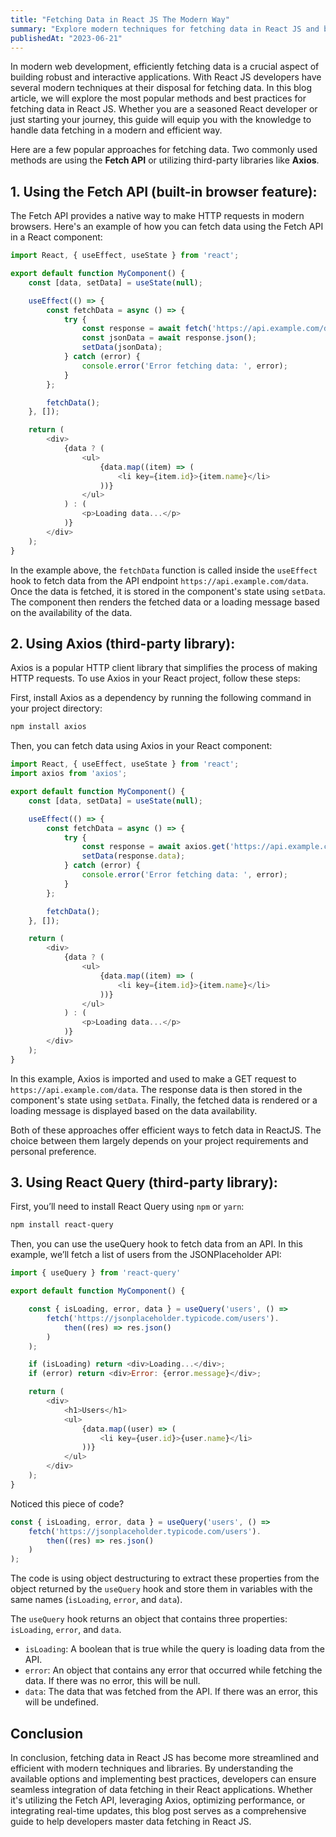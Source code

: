 ```yaml
---
title: "Fetching Data in React JS The Modern Way"
summary: "Explore modern techniques for fetching data in React JS and build responsive, data-driven applications with ease."
publishedAt: "2023-06-21"
---
```


In modern web development, efficiently fetching data is a crucial aspect of building robust and interactive applications. With React JS developers have several modern techniques at their disposal for fetching data. In this blog article, we will explore the most popular methods and best practices for fetching data in React JS. Whether you are a seasoned React developer or just starting your journey, this guide will equip you with the knowledge to handle data fetching in a modern and efficient way.

Here are a few popular approaches for fetching data. Two commonly used methods are using the **Fetch API** or utilizing third-party libraries like **Axios**.

## 1. Using the Fetch API (built-in browser feature):
The Fetch API provides a native way to make HTTP requests in modern browsers. Here's an example of how you can fetch data using the Fetch API in a React component:

```js title="jsx" showLineNumbers {9}
import React, { useEffect, useState } from 'react';

export default function MyComponent() {
  	const [data, setData] = useState(null);

  	useEffect(() => {
    	const fetchData = async () => {
      		try {
        		const response = await fetch('https://api.example.com/data');
        		const jsonData = await response.json();
        		setData(jsonData);
      		} catch (error) {
        		console.error('Error fetching data: ', error);
      		}
    	};

    	fetchData();
  	}, []);

  	return (
    	<div>
      		{data ? (
        		<ul>
          			{data.map((item) => (
            			<li key={item.id}>{item.name}</li>
          			))}
        		</ul>
      		) : (
        		<p>Loading data...</p>
      		)}
    	</div>
  	);
}

```

In the example above, the `fetchData` function is called inside the `useEffect` hook to fetch data from the API endpoint `https://api.example.com/data`. Once the data is fetched, it is stored in the component's state using `setData`. The component then renders the fetched data or a loading message based on the availability of the data.

## 2. Using Axios (third-party library):

Axios is a popular HTTP client library that simplifies the process of making HTTP requests. To use Axios in your React project, follow these steps:

First, install Axios as a dependency by running the following command in your project directory:

```sh title="Terminal"
npm install axios
```

Then, you can fetch data using Axios in your React component:

```js title="jsx" showLineNumbers {10}
import React, { useEffect, useState } from 'react';
import axios from 'axios';

export default function MyComponent() {
  	const [data, setData] = useState(null);

  	useEffect(() => {
    	const fetchData = async () => {
      		try {
        		const response = await axios.get('https://api.example.com/data');
        		setData(response.data);
      		} catch (error) {
        		console.error('Error fetching data: ', error);
      		}
    	};

    	fetchData();
  	}, []);

  	return (
    	<div>
      		{data ? (
        		<ul>
          			{data.map((item) => (
            			<li key={item.id}>{item.name}</li>
          			))}
        		</ul>
      		) : (
        		<p>Loading data...</p>
      		)}
    	</div>
  	);
}

```

In this example, Axios is imported and used to make a GET request to `https://api.example.com/data`. The response data is then stored in the component's state using `setData`. Finally, the fetched data is rendered or a loading message is displayed based on the data availability.

Both of these approaches offer efficient ways to fetch data in ReactJS. The choice between them largely depends on your project requirements and personal preference.

## 3. Using React Query (third-party library):

First, you’ll need to install React Query using `npm` or `yarn`:

```sh title="Terminal"
npm install react-query
```

Then, you can use the useQuery hook to fetch data from an API. In this example, we’ll fetch a list of users from the JSONPlaceholder API:

```js title="jsx" showLineNumbers {5}
import { useQuery } from 'react-query'

export default function MyComponent() {

  	const { isLoading, error, data } = useQuery('users', () =>
    	fetch('https://jsonplaceholder.typicode.com/users').
			then((res) => res.json()
    	)
  	);

  	if (isLoading) return <div>Loading...</div>;
  	if (error) return <div>Error: {error.message}</div>;

  	return (
    	<div>
      		<h1>Users</h1>
      		<ul>
        		{data.map((user) => (
          			<li key={user.id}>{user.name}</li>
        		))}
      		</ul>
    	</div>
  	);
}

```

Noticed this piece of code?

```js showLineNumbers
const { isLoading, error, data } = useQuery('users', () =>
    fetch('https://jsonplaceholder.typicode.com/users').
		then((res) => res.json()
    )
);
```

The code is using object destructuring to extract these properties from the object returned by the `useQuery` hook and store them in variables with the same names (`isLoading`, `error`, and `data`).

The `useQuery` hook returns an object that contains three properties: `isLoading`, `error`, and `data`.

- `isLoading`: A boolean that is true while the query is loading data from the API.
- `error`: An object that contains any error that occurred while fetching the data. If there was no error, this will be null.
- `data`: The data that was fetched from the API. If there was an error, this will be undefined.

## Conclusion
In conclusion, fetching data in React JS has become more streamlined and efficient with modern techniques and libraries. By understanding the available options and implementing best practices, developers can ensure seamless integration of data fetching in their React applications. Whether it's utilizing the Fetch API, leveraging Axios, optimizing performance, or integrating real-time updates, this blog post serves as a comprehensive guide to help developers master data fetching in React JS.